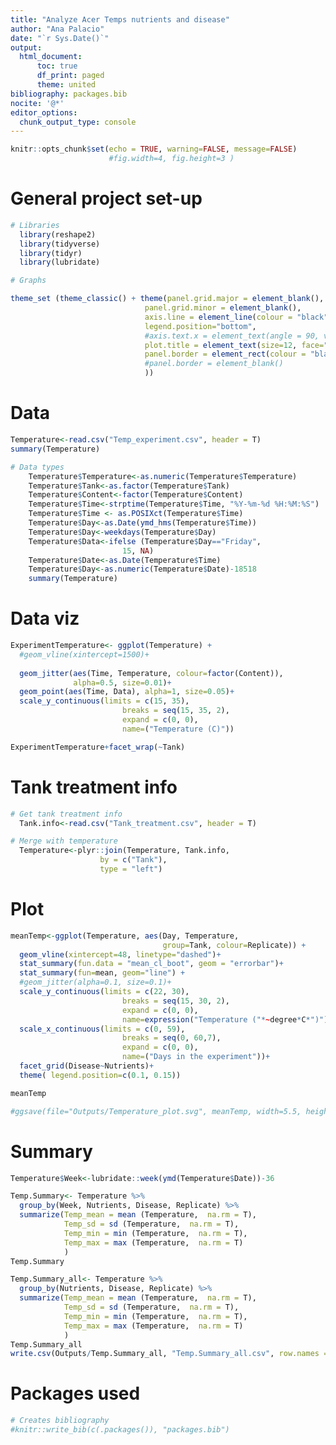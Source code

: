 ```yaml
---
title: "Analyze Acer Temps nutrients and disease"
author: "Ana Palacio"
date: "`r Sys.Date()`"
output:
  html_document:
      toc: true
      df_print: paged
      theme: united
bibliography: packages.bib
nocite: '@*'
editor_options:
  chunk_output_type: console
---
```


```r
knitr::opts_chunk$set(echo = TRUE, warning=FALSE, message=FALSE) 
                      #fig.width=4, fig.height=3 )
```

# General project set-up 

```r

# Libraries
  library(reshape2)
  library(tidyverse)
  library(tidyr)
  library(lubridate)

# Graphs

theme_set (theme_classic() + theme(panel.grid.major = element_blank(),
                              panel.grid.minor = element_blank(), 
                              axis.line = element_line(colour = "black"),
                              legend.position="bottom",
                              #axis.text.x = element_text(angle = 90, vjust = 0.5),
                              plot.title = element_text(size=12, face="bold"),
                              panel.border = element_rect(colour = "black", fill=NA, size=1)
                              #panel.border = element_blank()
                              ))
```


# Data

```r
Temperature<-read.csv("Temp_experiment.csv", header = T)
summary(Temperature)

# Data types
    Temperature$Temperature<-as.numeric(Temperature$Temperature)
    Temperature$Tank<-as.factor(Temperature$Tank)
    Temperature$Content<-factor(Temperature$Content)
    Temperature$Time<-strptime(Temperature$Time, "%Y-%m-%d %H:%M:%S")
    Temperature$Time <- as.POSIXct(Temperature$Time)
    Temperature$Day<-as.Date(ymd_hms(Temperature$Time))
    Temperature$Day<-weekdays(Temperature$Day)
    Temperature$Data<-ifelse (Temperature$Day=="Friday",
                         15, NA)
    Temperature$Date<-as.Date(Temperature$Time)
    Temperature$Day<-as.numeric(Temperature$Date)-18518
    summary(Temperature)

```

# Data viz

```r
ExperimentTemperature<- ggplot(Temperature) +
  #geom_vline(xintercept=1500)+
  
  geom_jitter(aes(Time, Temperature, colour=factor(Content)),
              alpha=0.5, size=0.01)+
  geom_point(aes(Time, Data), alpha=1, size=0.05)+
  scale_y_continuous(limits = c(15, 35),
                         breaks = seq(15, 35, 2),  
                         expand = c(0, 0),
                         name=("Temperature (C)"))

ExperimentTemperature+facet_wrap(~Tank)

```

# Tank treatment info
```r
# Get tank treatment info  
  Tank.info<-read.csv("Tank_treatment.csv", header = T)

# Merge with temperature
  Temperature<-plyr::join(Temperature, Tank.info, 
                    by = c("Tank"),
                    type = "left")
```
 
# Plot

```r

meanTemp<-ggplot(Temperature, aes(Day, Temperature, 
                                  group=Tank, colour=Replicate)) +
  geom_vline(xintercept=48, linetype="dashed")+
  stat_summary(fun.data = "mean_cl_boot", geom = "errorbar")+
  stat_summary(fun=mean, geom="line") + 
  #geom_jitter(alpha=0.1, size=0.1)+
  scale_y_continuous(limits = c(22, 30),
                         breaks = seq(15, 30, 2),  
                         expand = c(0, 0),
                         name=expression("Temperature ("*~degree*C*")"))+
  scale_x_continuous(limits = c(0, 59),
                         breaks = seq(0, 60,7),  
                         expand = c(0, 0),
                         name=("Days in the experiment"))+
  facet_grid(Disease~Nutrients)+
  theme( legend.position=c(0.1, 0.15))

meanTemp

#ggsave(file="Outputs/Temperature_plot.svg", meanTemp, width=5.5, height=4.5)

```

# Summary 

```r
Temperature$Week<-lubridate::week(ymd(Temperature$Date))-36

Temp.Summary<- Temperature %>%
  group_by(Week, Nutrients, Disease, Replicate) %>%
  summarize(Temp_mean = mean (Temperature,  na.rm = T),
            Temp_sd = sd (Temperature,  na.rm = T),
            Temp_min = min (Temperature,  na.rm = T),
            Temp_max = max (Temperature,  na.rm = T)
            )
Temp.Summary

Temp.Summary_all<- Temperature %>%
  group_by(Nutrients, Disease, Replicate) %>%
  summarize(Temp_mean = mean (Temperature,  na.rm = T),
            Temp_sd = sd (Temperature,  na.rm = T),
            Temp_min = min (Temperature,  na.rm = T),
            Temp_max = max (Temperature,  na.rm = T)
            )
Temp.Summary_all
write.csv(Outputs/Temp.Summary_all, "Temp.Summary_all.csv", row.names = F)
```

# Packages used

```r
# Creates bibliography 
#knitr::write_bib(c(.packages()), "packages.bib")
```
